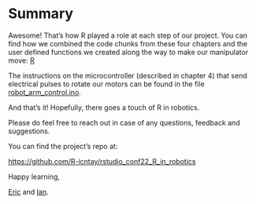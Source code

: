 # Summary

Awesome! That's how R played a role at each step of our project. You can find how we combined the code chunks from these four chapters and the user defined functions we created along the way to make our manipulator move: [R](https://github.com/R-icntay/rstudio_conf22_R_in_robotics/tree/main/R)

The instructions on the microcontroller (described in chapter 4) that send electrical pulses to rotate our motors can be found in the file [robot_arm_control.ino](https://github.com/R-icntay/rstudio_conf22_R_in_robotics/blob/main/arduino_code/robot_arm_control.ino).

And that's it! Hopefully, there goes a touch of R in robotics.

Please do feel free to reach out in case of any questions, feedback and suggestions.

::: callout-note
You can find the project's repo at:

<https://github.com/R-icntay/rstudio_conf22_R_in_robotics>
:::

Happy learning,

[Eric](https://twitter.com/ericntay) and [Ian](https://twitter.com/Entity_4004).
